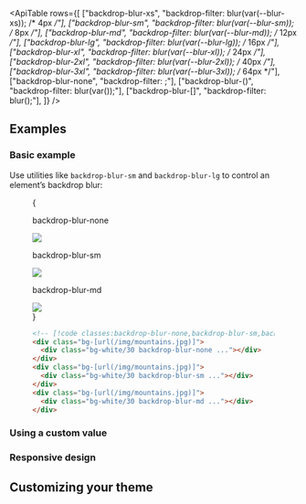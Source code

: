 

<ApiTable
  rows={[
    ["backdrop-blur-xs", "backdrop-filter: blur(var(--blur-xs)); /* 4px */"],
    ["backdrop-blur-sm", "backdrop-filter: blur(var(--blur-sm)); /* 8px */"],
    ["backdrop-blur-md", "backdrop-filter: blur(var(--blur-md)); /* 12px */"],
    ["backdrop-blur-lg", "backdrop-filter: blur(var(--blur-lg)); /* 16px */"],
    ["backdrop-blur-xl", "backdrop-filter: blur(var(--blur-xl)); /* 24px */"],
    ["backdrop-blur-2xl", "backdrop-filter: blur(var(--blur-2xl)); /* 40px */"],
    ["backdrop-blur-3xl", "backdrop-filter: blur(var(--blur-3xl)); /* 64px */"],
    ["backdrop-blur-none", "backdrop-filter: ;"],
    ["backdrop-blur-(<custom-property>)", "backdrop-filter: blur(var(<custom-property>));"],
    ["backdrop-blur-[<value>]", "backdrop-filter: blur(<value>);"],
  ]}
/>

## Examples

### Basic example

Use utilities like `backdrop-blur-sm` and `backdrop-blur-lg` to control an element’s backdrop blur:

<Figure>

<Example padding={false}>
  {
    <div className="flex scroll-p-8 justify-start overflow-scroll sm:block sm:overflow-visible">
      <div className="flex shrink-0 items-center justify-around gap-6 p-8 font-mono font-bold sm:gap-4">
        <div className="flex shrink-0 flex-col items-center">
          <p className="mb-3 text-center font-mono text-sm font-medium text-gray-500 dark:text-gray-400">
            backdrop-blur-none
          </p>
          <div className="relative">
            <div className="absolute inset-6 size-20 bg-white/30 backdrop-blur-none"></div>
            <img
              className="size-32 rounded-lg object-cover"
              src="https://images.unsplash.com/photo-1554629947-334ff61d85dc?ixid=MnwxMjA3fDB8MHxwaG90by1wYWdlfHx8fGVufDB8fHx8&ixlib=rb-1.2.1&auto=format&fit=crop&w=1000&h=1000&q=90"
            />
            <div className="absolute inset-0 rounded-lg ring-1 ring-black/10 ring-inset"></div>
          </div>
        </div>
        <div className="flex shrink-0 flex-col items-center">
          <p className="mb-3 text-center font-mono text-sm font-medium text-gray-500 dark:text-gray-400">
            backdrop-blur-sm
          </p>
          <div className="relative">
            <div className="absolute inset-6 size-20 bg-white/30 backdrop-blur-sm"></div>
            <img
              className="size-32 rounded-lg object-cover"
              src="https://images.unsplash.com/photo-1554629947-334ff61d85dc?ixid=MnwxMjA3fDB8MHxwaG90by1wYWdlfHx8fGVufDB8fHx8&ixlib=rb-1.2.1&auto=format&fit=crop&w=1000&h=1000&q=90"
            />
            <div className="absolute inset-0 rounded-lg ring-1 ring-black/10 ring-inset"></div>
          </div>
        </div>
        <div className="flex shrink-0 flex-col items-center">
          <p className="mb-3 text-center font-mono text-sm font-medium text-gray-500 dark:text-gray-400">
            backdrop-blur-md
          </p>
          <div className="relative">
            <div className="absolute inset-6 size-20 bg-white/30 backdrop-blur-md"></div>
            <img
              className="size-32 rounded-lg object-cover"
              src="https://images.unsplash.com/photo-1554629947-334ff61d85dc?ixid=MnwxMjA3fDB8MHxwaG90by1wYWdlfHx8fGVufDB8fHx8&ixlib=rb-1.2.1&auto=format&fit=crop&w=1000&h=1000&q=90"
            />
            <div className="absolute inset-0 rounded-lg ring-1 ring-black/10 ring-inset"></div>
          </div>
        </div>
      </div>
    </div>
  }
</Example>

```html
<!-- [!code classes:backdrop-blur-none,backdrop-blur-sm,backdrop-blur-md] -->
<div class="bg-[url(/img/mountains.jpg)]">
  <div class="bg-white/30 backdrop-blur-none ..."></div>
</div>
<div class="bg-[url(/img/mountains.jpg)]">
  <div class="bg-white/30 backdrop-blur-sm ..."></div>
</div>
<div class="bg-[url(/img/mountains.jpg)]">
  <div class="bg-white/30 backdrop-blur-md ..."></div>
</div>
```

</Figure>

### Using a custom value

<UsingACustomValue utility="backdrop-blur" value="2px" name="backdrop blur" />

### Responsive design

<ResponsiveDesign
  property="backdrop-filter: blur()"
  defaultClass="backdrop-blur-none"
  featuredClass="backdrop-blur-lg"
/>

## Customizing your theme

<CustomizingYourTheme utility="backdrop-blur" themeKey="blur" name="backdrop blur" customName="2xs" customValue="2px" />
